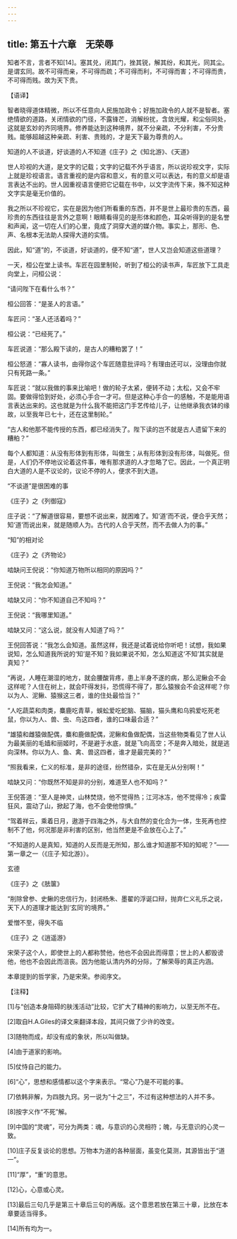 ```yaml
---
---
---
```

title: 第五十六章　无荣辱
---




知者不言，言者不知[14]。塞其兑，闭其门，挫其锐，解其纷，和其光，同其尘。是谓玄同。故不可得而亲，不可得而疏；不可得而利，不可得而害；不可得而贵，不可得而贱。故为天下贵。

【语译】

智者晓得道体精微，所以不任意向人民施加政令；好施加政令的人就不是智者。塞绝情欲的道路，关闭情欲的门径，不露锋芒，消解纷扰，含敛光耀，和尘俗同处，这就是玄妙的齐同境界。修养能达到这种境界，就不分亲疏，不分利害，不分贵贱。能够超越这种亲疏、利害、贵贱的，才是天下最为尊贵的人。

知道的人不谈道，好谈道的人不知道《庄子》之《知北游》、《天道》

世人珍视的大道，是文字的记载；文字的记载不外乎语言，所以说珍视文字，实际上就是珍视语言。语言重视的是内容和意义，有的意义可以表达，有的意义却是语言表达不出的。世人因重视语言便把它记载在书中，以文字流传下来，殊不知这种文字实是毫无价值的。

我之所以不珍视它，实在是因为他们所看重的东西，并不是世上最珍贵的东西，最珍贵的东西往往是言外之意啊！眼睛看得见的是形体和颜色，耳朵听得到的是名誉和声闻，这一切在人们的心里，竟成了洞穿大道的媒介物。事实上，那形、色、声、名根本无法助人探得大道的实情。

因此，知“道”的，不谈道，好谈道的，便不知“道”，世人又岂会知道这些道理？

一天，桓公在堂上读书。车匠在园里制轮，听到了桓公的读书声，车匠放下工具走向堂上，问桓公说：

“请问陛下在看什么书？”

桓公回答：“是圣人的言语。”

车匠问：“圣人还活着吗？”

桓公说：“已经死了。”

车匠说道：“那么殿下读的，是古人的糟粕罢了！”

桓公怒道：“寡人读书，由得你这个车匠随意批评吗？有理由还可以，没理由你就只有死路一条。”

车匠说：“就以我做的事来比喻吧！做的轮子太紧，便转不动；太松，又会不牢固。要做得恰到好处，必须心手合一才可。但是这种心手合一的感触，不是能用语言表达出来的。这也就是为什么我不能把这门手艺传给儿子，让他继承我衣钵的缘故，以至我年已七十，还在这里制轮。”

“古人和他那不能传授的东西，都已经消失了。陛下读的岂不就是古人遗留下来的糟粕？”

每个人都知道：从没有形体到有形体，叫做生；从有形体到没有形体，叫做死。但是，人们仍不停地议论着这件事，唯有那求道的人才忽略了它。因此，一个真正明白大道的人是不议论的，议论不停的人，便求不到大道。

“不谈道”是很困难的事

《庄子》之《列御寇》

庄子说：“了解道很容易，要想不说出来，就困难了。知‘道’而不说，便合乎天然；知‘道’而说出来，就是随顺人为。古代的人合乎天然，而不去做人为的事。”

“知”的相对论

《庄子》之《齐物论》

啮缺问王倪说：“你知道万物所以相同的原因吗？”

王倪说：“我怎会知道。”

啮缺又问：“你不知道自己不知吗？”

王倪说：“我哪里知道。”

啮缺又问：“这么说，就没有人知道了吗？”

王倪回答说：“我怎么会知道。虽然这样，我还是试着说给你听吧！试想，我如果说知，怎么知道我所说的‘知’是不知？我如果说不知，怎么知道这‘不知’其实就是真知？”

“再说，人睡在潮湿的地方，就会腰酸背疼，患上半身不遂的病，那么泥鳅会不会这样呢？人住在树上，就会吓得发抖，恐慌得不得了，那么猿猴会不会这样呢？你以为人、泥鳅、猿猴这三者，谁的住处最恰当？”

“人吃蔬菜和肉类，麋鹿吃青草，蜈蚣爱吃蛇脑、猫脑，猫头鹰和乌鸦爱吃死老鼠，你以为人、兽、虫、鸟这四者，谁的口味最合适？”

“雄猿和雌猿做配偶，麋和鹿做配偶，泥鳅和鱼做配偶，当这些物类看见了世人认为最美丽的毛嫱和丽姬时，不是避于水底，就是飞向高空；不是奔入暗处，就是逃向深林。你以为人、鱼、禽、兽这四者，谁才是最完美的？”

“照我看来，仁义的标准，是非的途径，纷然错杂，实在是无从分别啊！”

啮缺又问：“你既然不知是非的分别，难道至人也不知吗？”

王倪答道：“至人是神灵，山林焚烧，他不觉得热；江河冰冻，他不觉得冷；疾雷狂风，震动了山，掀起了海，也不会使他惊惧。”

“驾着祥云，乘着日月，遨游于四海之外，与大自然的变化合为一体，生死再也控制不了他，何况那是非利害的区别，他当然更是不会放在心上了。”

“不知道的人是真知，知道的人反而是无所知，那么谁才知道那不知的知呢？”——第一章之一（《庄子·知北游》）。

玄德

《庄子》之《胠箧》

“削除曾参、史鳅的忠信行为，封闭杨朱、墨翟的浮诞口辩，抛弃仁义礼乐之说，天下人的道理才能达到‘玄同’的境界。”

爱憎不至，得失不临

《庄子》之《逍遥游》

宋荣子这个人，即使世上的人都称赞他，他也不会因此而得意；世上的人都毁谤他，他也不会因此而沮丧。因为他能认清内外的分际，了解荣辱的真正内涵。

本章提到的哲学家，乃是宋荣。参阅序文。



【注释】

[1]与“创造本身阻碍的肤浅活动”比较，它扩大了精神的影响力，以至无所不在。

[2]取自H.A.Giles的译文来翻译本段，其间只做了少许的改变。

[3]随物而成，却没有成的象状，所以叫做缺。

[4]由于道家的影响。

[5]仗恃自己的能力。

[6]“心”，思想和感情都以这个字来表示。“常心”乃是不可能的事。

[7]依韩非解，为四肢九窍。另一说为“十之三”，不过有这种想法的人并不多。

[8]按字义作“不死”解。

[9]中国的“灵魂”，可分为两类：魂，与意识的心灵相符；魄，与无意识的心灵一致。

[10]庄子反复谈论的思想。万物本为道的各种层面，虽变化莫测，其源皆出于“道一”。

[11]“厚”，“重”的意思。

[12]心，心意或心灵。

[13]最后三句几乎是第三十章后三句的再版。这个意思若放在第三十章，比放在本章要适当得多。

[14]所有均为一。